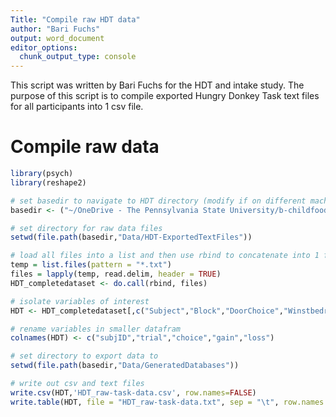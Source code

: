 ```yaml
---
Title: "Compile raw HDT data"
author: "Bari Fuchs" 
output: word_document
editor_options: 
  chunk_output_type: console
---
```


This script was written by Bari Fuchs for the HDT and intake study. The purpose of this script is to compile exported Hungry Donkey Task text files for all participants into 1 csv file.

# Compile raw data
```r
library(psych)
library(reshape2)

# set basedir to navigate to HDT directory (modify if on different machine)
basedir <- ("~/OneDrive - The Pennsylvania State University/b-childfoodlab_Shared/Inactive_Studies/DMK_Study/AB_reprocess/HDT/HDT-intake-git")

# set directory for raw data files
setwd(file.path(basedir,"Data/HDT-ExportedTextFiles"))

# load all files into a list and then use rbind to concatenate into 1 file
temp = list.files(pattern = "*.txt")
files = lapply(temp, read.delim, header = TRUE)
HDT_completedataset <- do.call(rbind, files)

# isolate variables of interest
HDT <- HDT_completedataset[,c("Subject","Block","DoorChoice","Winstbedrag","Verliesbedrag")]

# rename variables in smaller datafram
colnames(HDT) <- c("subjID","trial","choice","gain","loss")

```

```r

# set directory to export data to
setwd(file.path(basedir,"Data/GeneratedDatabases"))

# write out csv and text files
write.csv(HDT,'HDT_raw-task-data.csv', row.names=FALSE)
write.table(HDT, file = "HDT_raw-task-data.txt", sep = "\t", row.names = FALSE, quote = FALSE)

```

